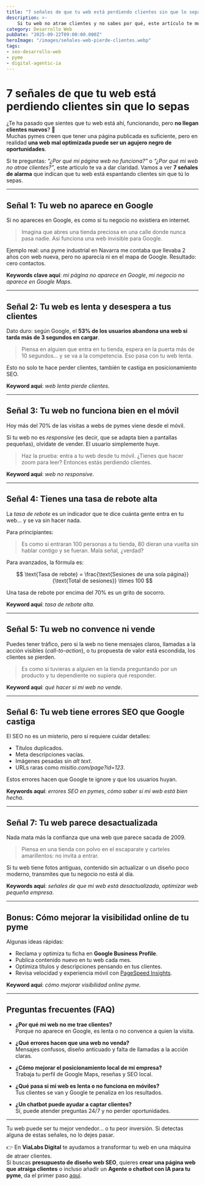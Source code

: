 ---
title: "7 señales de que tu web está perdiendo clientes sin que lo sepas"
description: >-
    Si tu web no atrae clientes y no sabes por qué, este artículo te muestra las señales más comunes que indican que tu página no está funcionando como debería. Práctico, claro y pensado para pymes que quieren mejorar su visibilidad online.
category: Desarrollo Web
pubDate: "2025-09-22T09:00:00.000Z"
heroImage: "/images/señales-web-pierde-clientes.webp"
tags:
- seo-desarrollo-web
- pyme
- digital-agentic-ia
---

# 7 señales de que tu web está perdiendo clientes sin que lo sepas

¿Te ha pasado que sientes que tu web está ahí, funcionando, pero **no llegan clientes nuevos**? 🤔  
Muchas pymes creen que tener una página publicada es suficiente, pero en realidad **una web mal optimizada puede ser un agujero negro de oportunidades**.

Si te preguntas: *“¿Por qué mi página web no funciona?”* o *“¿Por qué mi web no atrae clientes?”*, este artículo te va a dar claridad. Vamos a ver **7 señales de alarma** que indican que tu web está espantando clientes sin que tú lo sepas.

---

## Señal 1: Tu web no aparece en Google
Si no apareces en Google, es como si tu negocio no existiera en internet.  

> Imagina que abres una tienda preciosa en una calle donde nunca pasa nadie. Así funciona una web invisible para Google.  

Ejemplo real: una pyme industrial en Navarra me contaba que llevaba 2 años con web nueva, pero no aparecía ni en el mapa de Google. Resultado: cero contactos.

**Keywords clave aquí**: *mi página no aparece en Google*, *mi negocio no aparece en Google Maps*.

---

## Señal 2: Tu web es lenta y desespera a tus clientes
Dato duro: según Google, el **53% de los usuarios abandona una web si tarda más de 3 segundos en cargar**.  

> Piensa en alguien que entra en tu tienda, espera en la puerta más de 10 segundos… y se va a la competencia. Eso pasa con tu web lenta.  

Esto no solo te hace perder clientes, también te castiga en posicionamiento SEO.  

**Keyword aquí**: *web lenta pierde clientes*.

---

## Señal 3: Tu web no funciona bien en el móvil
Hoy más del 70% de las visitas a webs de pymes viene desde el móvil.  

Si tu web no es *responsive* (es decir, que se adapta bien a pantallas pequeñas), olvídate de vender. El usuario simplemente huye.  

> Haz la prueba: entra a tu web desde tu móvil. ¿Tienes que hacer zoom para leer? Entonces estás perdiendo clientes.  

**Keyword aquí**: *web no responsive*.

---

## Señal 4: Tienes una tasa de rebote alta
La *tasa de rebote* es un indicador que te dice cuánta gente entra en tu web… y se va sin hacer nada.  

Para principiantes:  

> Es como si entraran 100 personas a tu tienda, 80 dieran una vuelta sin hablar contigo y se fueran. Mala señal, ¿verdad?  

Para avanzados, la fórmula es:  

$$
\text{Tasa de rebote} = \frac{\text{Sesiones de una sola página}}{\text{Total de sesiones}} \times 100
$$  

Una tasa de rebote por encima del 70% es un grito de socorro.  

**Keyword aquí**: *tasa de rebote alta*.

---

## Señal 5: Tu web no convence ni vende
Puedes tener tráfico, pero si la web no tiene mensajes claros, llamadas a la acción visibles (*call-to-action*), o tu propuesta de valor está escondida, los clientes se pierden.  

> Es como si tuvieras a alguien en la tienda preguntando por un producto y tu dependiente no supiera qué responder.  

**Keyword aquí**: *qué hacer si mi web no vende*.

---

## Señal 6: Tu web tiene errores SEO que Google castiga
El SEO no es un misterio, pero sí requiere cuidar detalles:  

- Títulos duplicados.  
- Meta descripciones vacías.  
- Imágenes pesadas sin *alt text*.  
- URLs raras como *misitio.com/page?id=123*.  

Estos errores hacen que Google te ignore y que los usuarios huyan.  

**Keywords aquí**: *errores SEO en pymes*, *cómo saber si mi web está bien hecha*.

---

## Señal 7: Tu web parece desactualizada
Nada mata más la confianza que una web que parece sacada de 2009.  

> Piensa en una tienda con polvo en el escaparate y carteles amarillentos: no invita a entrar.  

Si tu web tiene fotos antiguas, contenido sin actualizar o un diseño poco moderno, transmites que tu negocio no está al día.  

**Keywords aquí**: *señales de que mi web está desactualizada*, *optimizar web pequeña empresa*.

---

## Bonus: Cómo mejorar la visibilidad online de tu pyme
Algunas ideas rápidas:  

- Reclama y optimiza tu ficha en **Google Business Profile**.  
- Publica contenido nuevo en tu web cada mes.  
- Optimiza títulos y descripciones pensando en tus clientes.  
- Revisa velocidad y experiencia móvil con [PageSpeed Insights](https://pagespeed.web.dev/).  

**Keyword aquí**: *cómo mejorar visibilidad online pyme*.

---

## Preguntas frecuentes (FAQ)

- **¿Por qué mi web no me trae clientes?**  
Porque no aparece en Google, es lenta o no convence a quien la visita.  

- **¿Qué errores hacen que una web no venda?**  
Mensajes confusos, diseño anticuado y falta de llamadas a la acción claras.  

- **¿Cómo mejorar el posicionamiento local de mi empresa?**  
Trabaja tu perfil de Google Maps, reseñas y SEO local.  

- **¿Qué pasa si mi web es lenta o no funciona en móviles?**  
Tus clientes se van y Google te penaliza en los resultados.  

- **¿Un chatbot puede ayudar a captar clientes?**  
Sí, puede atender preguntas 24/7 y no perder oportunidades.  

---


Tu web puede ser tu mejor vendedor… o tu peor inversión. Si detectas alguna de estas señales, no lo dejes pasar.  

👉 En **ViaLabs Digital** te ayudamos a transformar tu web en una máquina de atraer clientes.  
Si buscas **presupuesto de diseño web SEO**, quieres **crear una página web que atraiga clientes** o incluso añadir un **Agente o chatbot con IA para tu pyme**, da el primer paso [aquí](https://vialabsdigital.com/contacto/).
